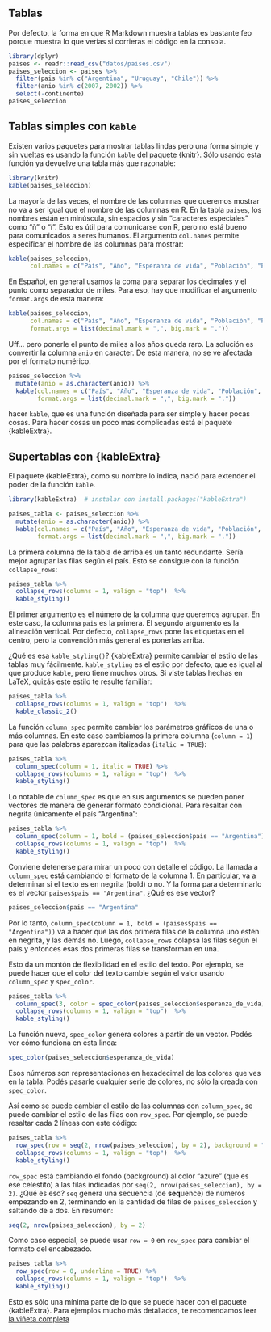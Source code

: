 ## Tablas

Por defecto, la forma en que R Markdown muestra tablas es bastante feo porque muestra lo que verías si corrieras el código en la consola.

```r
library(dplyr)
paises <- readr::read_csv("datos/paises.csv")
paises_seleccion <- paises %>% 
  filter(pais %in% c("Argentina", "Uruguay", "Chile")) %>% 
  filter(anio %in% c(2007, 2002)) %>%
  select(-continente)
paises_seleccion
```

## Tablas simples con `kable`

Existen varios paquetes para mostrar tablas lindas pero una forma simple y sin vueltas es usando la función `kable` del paquete {knitr}.
Sólo usando esta función ya devuelve una tabla más que razonable:

```r
library(knitr)
kable(paises_seleccion)
```

La mayoría de las veces, el nombre de las columnas que queremos mostrar no va a ser igual que el nombre de las columnas en R.
En la tabla `paises`, los nombres están en minúscula, sin espacios y sin "caracteres especiales" como "ñ" o "í".
Esto es útil para comunicarse con R, pero no está bueno para comunicados a seres humanos.
El argumento `col.names` permite especificar el nombre de las columnas para mostrar:

```r
kable(paises_seleccion, 
      col.names = c("País", "Año", "Esperanza de vida", "Población", "PBI per cápita"))
```

En Español, en general usamos la coma para separar los decimales y el punto como separador de miles.
Para eso, hay que modificar el argumento `format.args` de esta manera:

```r
kable(paises_seleccion, 
      col.names = c("País", "Año", "Esperanza de vida", "Población", "PBI per cápita"),
      format.args = list(decimal.mark = ",", big.mark = "."))
```

Uff... pero ponerle el punto de miles a los años queda raro.
La solución es convertir la columna `anio` en caracter.
De esta manera, no se ve afectada por el formato numérico.

```r
paises_seleccion %>% 
  mutate(anio = as.character(anio)) %>% 
  kable(col.names = c("País", "Año", "Esperanza de vida", "Población", "PBI per cápita"),
        format.args = list(decimal.mark = ",", big.mark = "."))
```

hacer `kable`, que es una función diseñada para ser simple y hacer pocas cosas.
Para hacer cosas un poco mas complicadas está el paquete {kableExtra}.

## Supertablas con {kableExtra}

El paquete {kableExtra}, como su nombre lo indica, nació para extender el poder de la función `kable`.

```r
library(kableExtra)  # instalar con install.packages("kableExtra")
```

```r
paises_tabla <- paises_seleccion %>% 
  mutate(anio = as.character(anio)) %>% 
  kable(col.names = c("País", "Año", "Esperanza de vida", "Población", "PBI per cápita"),
        format.args = list(decimal.mark = ",", big.mark = "."))
```

La primera columna de la tabla de arriba es un tanto redundante.
Sería mejor agrupar las filas según el país.
Esto se consigue con la función `collapse_rows`:

```r
paises_tabla %>% 
  collapse_rows(columns = 1, valign = "top")  %>% 
  kable_styling() 
```

El primer argumento es el número de la columna que queremos agrupar.
En este caso, la columna `pais` es la primera.
El segundo argumento es la alineación vertical.
Por defecto, `collapse_rows` pone las etiquetas en el centro, pero la convención más general es ponerlas arriba.

¿Qué es esa `kable_styling()`?
{kableExtra} permite cambiar el estilo de las tablas muy fácilmente.
`kable_styling` es el estilo por defecto, que es igual al que produce `kable`, pero tiene muchos otros.
Si viste tablas hechas en LaTeX, quizás este estilo te resulte familiar:

```r
paises_tabla %>% 
  collapse_rows(columns = 1, valign = "top")  %>% 
  kable_classic_2()
```

La función `column_spec` permite cambiar los parámetros gráficos de una o más columnas.
En este caso cambiamos la primera columna (`column = 1`) para que las palabras aparezcan italizadas (`italic = TRUE`):

```r
paises_tabla %>% 
  column_spec(column = 1, italic = TRUE) %>%
  collapse_rows(columns = 1, valign = "top")  %>%
  kable_styling() 
```

Lo notable de `column_spec` es que en sus argumentos se pueden poner vectores de manera de generar formato condicional.
Para resaltar con negrita únicamente el país "Argentina":

```r
paises_tabla %>% 
  column_spec(column = 1, bold = (paises_seleccion$pais == "Argentina")) %>%
  collapse_rows(columns = 1, valign = "top")  %>%
  kable_styling() 
```

Conviene detenerse para mirar un poco con detalle el código.
La llamada a `column_spec` está cambiando el formato de la columna 1.
En particular, va a determinar si el texto es en negrita (bold) o no.
Y la forma para determinarlo es el vector `paises$pais == "Argentina"`.
¿Qué es ese vector?

```r
paises_seleccion$pais == "Argentina"
```

Por lo tanto, `column_spec(column = 1, bold = (paises$pais == "Argentina"))` va a hacer que las dos primera filas de la columna uno estén en negrita, y las demás no.
Luego, `collapse_rows` colapsa las filas según el país y entonces esas dos primeras filas se transforman en una.

Esto da un montón de flexibilidad en el estilo del texto.
Por ejemplo, se puede hacer que el color del texto cambie según el valor usando `column_spec` y `spec_color`.

```r
paises_tabla %>% 
  column_spec(3, color = spec_color(paises_seleccion$esperanza_de_vida)) %>% 
  collapse_rows(columns = 1, valign = "top")  %>%
  kable_styling() 
```

La función nueva, `spec_color` genera colores a partir de un vector.
Podés ver cómo funciona en esta linea:

```r
spec_color(paises_seleccion$esperanza_de_vida)
```

Esos números son representaciones en hexadecimal de los colores que ves en la tabla.
Podés pasarle cualquier serie de colores, no sólo la creada con `spec_color`.

Así como se puede cambiar el estilo de las columnas con `column_spec`, se puede cambiar el estilo de las filas con `row_spec`.
Por ejemplo, se puede resaltar cada 2 líneas con este código:

```r
paises_tabla %>% 
  row_spec(row = seq(2, nrow(paises_seleccion), by = 2), background = "azure") %>% 
  collapse_rows(columns = 1, valign = "top")  %>%
  kable_styling() 
```

`row_spec` está cambiando el fondo (background) al color "azure" (que es ese celestito) a las filas indicadas por `seq(2, nrow(paises_seleccion), by = 2)`.
¿Qué es eso?
`seq` genera una secuencia (de **seq**uence) de números empezando en 2, terminando en la cantidad de filas de `paises_seleccion` y saltando de a dos.
En resumen:

```r
seq(2, nrow(paises_seleccion), by = 2)
```

Como caso especial, se puede usar `row = 0` en `row_spec` para cambiar el formato del encabezado.

```r
paises_tabla %>% 
  row_spec(row = 0, underline = TRUE) %>% 
  collapse_rows(columns = 1, valign = "top")  %>%
  kable_styling() 
```

Esto es sólo una mínima parte de lo que se puede hacer con el paquete {kableExtra}.
Para ejemplos mucho más detallados, te recomendamos leer [la viñeta completa](https://cran.r-project.org/web/packages/kableExtra/vignettes/awesome_table_in_html.html)

